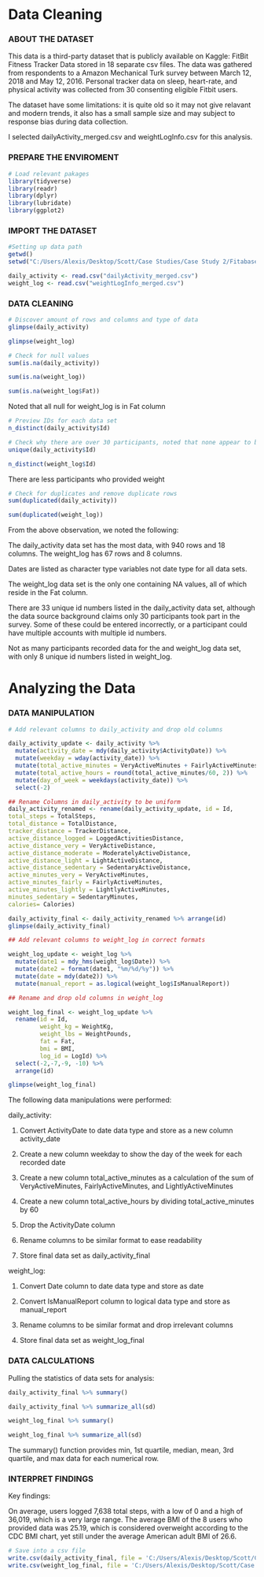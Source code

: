 

# Data Cleaning

### ABOUT THE DATASET

This data is a third-party dataset that is publicly available on Kaggle: FitBit Fitness Tracker Data stored in 18 separate csv files. The data was gathered from respondents to a Amazon Mechanical Turk survey between March 12, 2018 and May 12, 2016. Personal tracker data on sleep, heart-rate, and physical activity was collected from 30 consenting eligible Fitbit users.

The dataset have some limitations: it is quite old so it may not give relavant and modern trends, it also has a small sample size and may subject to response bias during data collection.

I selected dailyActivity_merged.csv and weightLogInfo.csv for this analysis.

### PREPARE THE ENVIROMENT

```{r}
# Load relevant pakages
library(tidyverse)
library(readr)
library(dplyr)
library(lubridate)
library(ggplot2)
```

### IMPORT THE DATASET

```{r}
#Setting up data path
getwd()
setwd("C:/Users/Alexis/Desktop/Scott/Case Studies/Case Study 2/Fitabase Data 4.12.16-5.12.16")

daily_activity <- read.csv("dailyActivity_merged.csv")
weight_log <- read.csv("weightLogInfo_merged.csv")
```

### DATA CLEANING

```{r}
# Discover amount of rows and columns and type of data 
glimpse(daily_activity)
```
```{r}
glimpse(weight_log)
```
```{r}
# Check for null values 
sum(is.na(daily_activity))
```
```{r}
sum(is.na(weight_log))
```
```{r}
sum(is.na(weight_log$Fat))
```
Noted that all null for weight_log is in Fat column
```{r}
# Preview IDs for each data set
n_distinct(daily_activity$Id)
```

```{r}
# Check why there are over 30 participants, noted that none appear to be typos 
unique(daily_activity$Id)
```
```{r}
n_distinct(weight_log$Id)
```
There are less participants who provided weight 

```{r}
# Check for duplicates and remove duplicate rows 
sum(duplicated(daily_activity))
```
```{r}
sum(duplicated(weight_log))
```

From the above observation, we noted the following:

The daily_activity data set has the most data, with 940 rows and 18 columns. The weight_log has 67 rows and 8 columns.

Dates are listed as character type variables not date type for all data sets.

The weight_log data set is the only one containing NA values, all of which reside in the Fat column.

There are 33 unique id numbers listed in the daily_activity data set, although the data source background claims only 30 participants took part in the survey. Some of these could be entered incorrectly, or a participant could have multiple accounts with multiple id numbers.

Not as many participants recorded data for the and weight_log data set, with only 8 unique id numbers listed in weight_log.

# Analyzing the Data

### DATA MANIPULATION

```{r}
# Add relevant columns to daily_activity and drop old columns 

daily_activity_update <- daily_activity %>% 
  mutate(activity_date = mdy(daily_activity$ActivityDate)) %>% 
  mutate(weekday = wday(activity_date)) %>% 
  mutate(total_active_minutes = VeryActiveMinutes + FairlyActiveMinutes + LightlyActiveMinutes) %>% 
  mutate(total_active_hours = round(total_active_minutes/60, 2)) %>% 
  mutate(day_of_week = weekdays(activity_date)) %>% 
  select(-2)

## Rename Columns in daily_activity to be uniform 
daily_activity_renamed <- rename(daily_activity_update, id = Id, 
total_steps = TotalSteps, 
total_distance = TotalDistance, 
tracker_distance = TrackerDistance, 
active_distance_logged = LoggedActivitiesDistance, 
active_distance_very = VeryActiveDistance, 
active_distance_moderate = ModeratelyActiveDistance, 
active_distance_light = LightActiveDistance, 
active_distance_sedentary = SedentaryActiveDistance, 
active_minutes_very = VeryActiveMinutes, 
active_minutes_fairly = FairlyActiveMinutes, 
active_minutes_lightly = LightlyActiveMinutes,
minutes_sedentary = SedentaryMinutes,
calories= Calories)
```

```{r}
daily_activity_final <- daily_activity_renamed %>% arrange(id)
glimpse(daily_activity_final)
```
```{r}
## Add relevant columns to weight_log in correct formats 

weight_log_update <- weight_log %>% 
  mutate(date1 = mdy_hms(weight_log$Date)) %>% 
  mutate(date2 = format(date1, "%m/%d/%y")) %>% 
  mutate(date = mdy(date2)) %>% 
  mutate(manual_report = as.logical(weight_log$IsManualReport))

## Rename and drop old columns in weight_log 

weight_log_final <- weight_log_update %>% 
  rename(id = Id,
         weight_kg = WeightKg, 
         weight_lbs = WeightPounds, 
         fat = Fat, 
         bmi = BMI, 
         log_id = LogId) %>% 
  select(-2,-7,-9, -10) %>%
  arrange(id)
```

```{r}
glimpse(weight_log_final)
```

The following data manipulations were performed:

daily_activity:

1. Convert ActivityDate to date data type and store as a new column activity_date

2. Create a new column weekday to show the day of the week for each recorded date

3. Create a new column total_active_minutes as a calculation of the sum of VeryActiveMinutes, FairlyActiveMinutes, and LightlyActiveMinutes

4. Create a new column total_active_hours by dividing total_active_minutes by 60

5. Drop the ActivityDate column

6. Rename columns to be similar format to ease readability

7. Store final data set as daily_activity_final

weight_log:

1. Convert Date column to date data type and store as date

2. Convert IsManualReport column to logical data type and store as manual_report

3. Rename columns to be similar format and drop irrelevant columns

4. Store final data set as weight_log_final

### DATA CALCULATIONS

Pulling the statistics of data sets for analysis:

```{r}
daily_activity_final %>% summary()
```
```{r}
daily_activity_final %>% summarize_all(sd)
```
```{r}
weight_log_final %>% summary()
```
```{r}
weight_log_final %>% summarize_all(sd)
```
The summary() function provides min, 1st quartile, median, mean, 3rd quartile, and max data for each numerical row.

### INTERPRET FINDINGS

Key findings:

On average, users logged 7,638 total steps, with a low of 0 and a high of 36,019, which is a very large range.
The average BMI of the 8 users who provided data was 25.19, which is considered overweight according to the CDC BMI chart, yet still under the average American adult BMI of 26.6.

```{r}
# Save into a csv file
write.csv(daily_activity_final, file = 'C:/Users/Alexis/Desktop/Scott/Case Studies/Case Study 2/daily_activity_modified.csv')
write.csv(weight_log_final, file = 'C:/Users/Alexis/Desktop/Scott/Case Studies/Case Study 2/weight_log_modified.csv')
```
